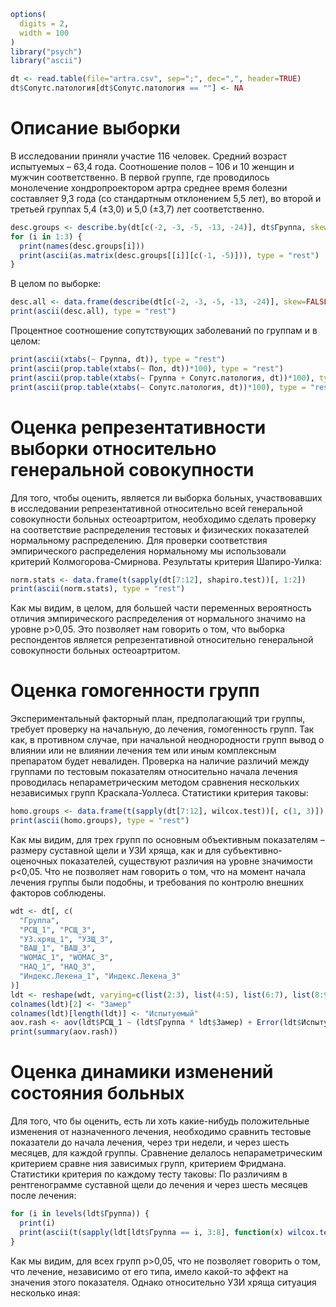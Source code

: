 ```r
options(
  digits = 2,
  width = 100
)
library("psych")
library("ascii")

dt <- read.table(file="artra.csv", sep=";", dec=",", header=TRUE)
dt$Сопутс.патология[dt$Сопутс.патология == ""] <- NA
```

# Описание выборки

В исследовании приняли участие 116 человек. Средний возраст испытуемых – 63,4 года. Соотношение полов – 106 и 10 женщин и мужчин соответственно. В первой группе, где проводилось монолечение хондропроектором артра среднее время болезни составляет 9,3 года (со стандартным отклонением 5,5 лет), во второй и третьей группах 5,4 (±3,0) и 5,0 (±3,7) лет соответственно.

```r
desc.groups <- describe.by(dt[c(-2, -3, -5, -13, -24)], dt$Группа, skew=FALSE)
for (i in 1:3) {
  print(names(desc.groups[i]))
  print(ascii(as.matrix(desc.groups[[i]][c(-1, -5)])), type = "rest")
}
```
В целом по выборке:

```r
desc.all <- data.frame(describe(dt[c(-2, -3, -5, -13, -24)], skew=FALSE)[c(-1, -5)])
print(ascii(desc.all), type = "rest")
```

Процентное соотношение сопутствующих заболеваний по группам и в целом:

```r
print(ascii(xtabs(~ Группа, dt)), type = "rest")
print(ascii(prop.table(xtabs(~ Пол, dt))*100), type = "rest")
print(ascii(prop.table(xtabs(~ Группа + Сопутс.патология, dt))*100), type = "rest")
print(ascii(prop.table(xtabs(~ Сопутс.патология, dt))*100), type = "rest")
```

# Оценка репрезентативности выборки относительно генеральной совокупности
Для того, чтобы оценить, является ли выборка больных, участвовавших в исследовании репрезентативной относительно всей генеральной совокупности больных остеоартритом, необходимо сделать проверку на соответствие распределения тестовых и физических показателей нормальному распределению. Для проверки соответствия эмпирического распределения нормальному мы использовали критерий Колмогорова-Смирнова.
Результаты критерия Шапиро-Уилка:

```r
norm.stats <- data.frame(t(sapply(dt[7:12], shapiro.test))[, 1:2])
print(ascii(norm.stats), type = "rest")
```
Как мы видим, в целом, для большей части переменных вероятность отличия эмпирического распределения от нормального значимо на уровне p>0,05. Это позволяет нам говорить о том, что выборка респондентов является репрезентативной относительно генеральной совокупности больных остеоартритом.

# Оценка гомогенности групп
Экспериментальный факторный план, предполагающий три группы, требует проверку на начальную, до лечения, гомогенность групп. Так как, в противном случае, при начальной неоднородности групп вывод о влиянии или не влиянии лечения тем или иным комплексным препаратом будет невалиден.
 Проверка на наличие различий между группами по тестовым показателям относительно начала лечения проводилась непараметрическим методом сравнения нескольких независимых групп Краскала-Уоллеса.
Статистики критерия таковы:

```r
homo.groups <- data.frame(t(sapply(dt[7:12], wilcox.test))[, c(1, 3)])
print(ascii(homo.groups), type = "rest")
```
Как мы видим, для трех групп по основным объективным показателям – размеру суставной щели и УЗИ хряща, как и для субъективно-оценочных показателей, существуют различия на уровне значимости p<0,05. Что не позволяет нам говорить о том, что на момент  начала лечения группы были подобны, и требования по контролю внешних факторов соблюдены.

```r
wdt <- dt[, c(
  "Группа",
  "РСЩ_1", "РСЩ_3",
  "УЗ.хрящ_1", "УЗЩ_3",
  "ВАШ_1", "ВАШ_3",
  "WOMAC_1", "WOMAC_3",
  "HAQ_1", "HAQ_3",
  "Индекс.Лекена_1", "Индекс.Лекена_3"
)]
ldt <- reshape(wdt, varying=c(list(2:3), list(4:5), list(6:7), list(8:9), list(10:11), list(12:13)), direction="long")
colnames(ldt)[2] <- "Замер"
colnames(ldt)[length(ldt)] <- "Испытуемый"
aov.rash <- aov(ldt$РСЩ_1 ~ (ldt$Группа * ldt$Замер) + Error(ldt$Испытуемый/(ldt$Замер)))
print(summary(aov.rash))
```

# Оценка динамики изменений состояния больных

Для того, что бы оценить, есть ли хоть какие-нибудь положительные изменения от назначенного лечения, необходимо сравнить тестовые показатели до начала лечения, через три недели, и через шесть месяцев, для каждой группы.
Сравнение делалось непараметрическим критерием сравне ния зависимых групп, критерием Фридмана.
Статистики критерия по каждому тесту таковы:
По различиям в рентгенограмме суставной щели до лечения и через шесть месяцев после лечения:

```r
for (i in levels(ldt$Группа)) {
  print(i)
  print(ascii(t(sapply(ldt[ldt$Группа == i, 3:8], function(x) wilcox.test(x ~ ldt[ldt$Группа == i, 2], paired=TRUE)))[,c(1, 3)]), type = "rest")
}
```
Как мы видим, для всех групп p>0,05, что не позволяет говорить о том, что лечение, независимо от его типа, имело какой-то эффект на значения этого показателя. 
Однако относительно УЗИ хряща ситуация несколько иная:
